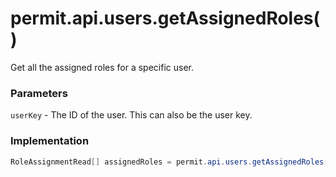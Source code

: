 # permit.api.users.getAssignedRoles()

Get all the assigned roles for a specific user.

### Parameters

`userKey` - The ID of the user. This can also be the user key.<br/>

### Implementation

```java
RoleAssignmentRead[] assignedRoles = permit.api.users.getAssignedRoles("[USER KEY]");
```
